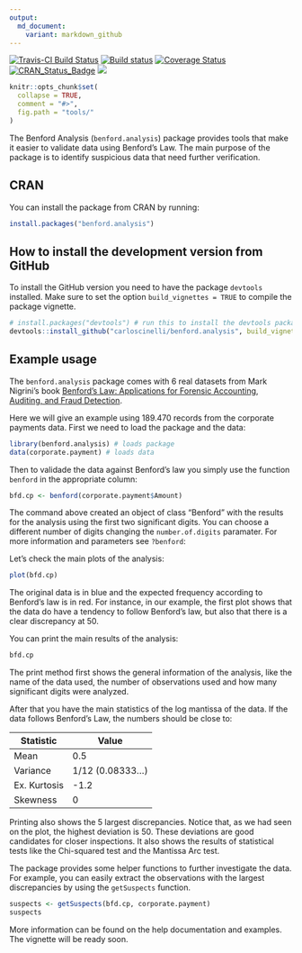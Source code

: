 ```yaml
---
output:
  md_document:
    variant: markdown_github
---
```


<!-- README.md is generated from README.Rmd. Please edit that file -->
[![Travis-CI Build Status](https://travis-ci.org/carloscinelli/benford.analysis.svg?branch=master)](https://travis-ci.org/carloscinelli/benford.analysis)
[![Build status](https://ci.appveyor.com/api/projects/status/igyn1737s67jqqnb/branch/master?svg=true)](https://ci.appveyor.com/project/carloscinelli/benford-analysis/branch/master)
[![Coverage Status](https://img.shields.io/codecov/c/github/carloscinelli/benford.analysis/master.svg)](https://codecov.io/github/carloscinelli/benford.analysis?branch=master)
[![CRAN_Status_Badge](http://www.r-pkg.org/badges/version/benford.analysis)](https://cran.r-project.org/package=benford.analysis) 
![](http://cranlogs.r-pkg.org/badges/benford.analysis)

```r
knitr::opts_chunk$set(
  collapse = TRUE,
  comment = "#>",
  fig.path = "tools/"
)
```

The Benford Analysis (`benford.analysis`) package provides tools that make it easier to validate data using Benford's Law. The main purpose of the package is to identify suspicious data that need further verification.

## CRAN

You can install the package from CRAN by running:

```r
install.packages("benford.analysis")
```


## How to install the development version from GitHub

To install the GitHub version you need to have the package `devtools` installed. Make sure to set the option `build_vignettes = TRUE` to compile the package vignette. 

```r
# install.packages("devtools") # run this to install the devtools package
devtools::install_github("carloscinelli/benford.analysis", build_vignettes = TRUE)
```

## Example usage

The `benford.analysis` package comes with 6 real datasets from Mark Nigrini's book [Benford's Law: Applications for Forensic Accounting, Auditing, and Fraud Detection](http://www.amazon.com/gp/product/B007KG9ZAI/ref=as_li_ss_tl?ie=UTF8&camp=1789&creative=390957&creativeASIN=B007KG9ZAI&linkCode=as2&tag=analreal-20).

Here we will give an example using 189.470 records from the corporate payments data. First we need to load the package and the data:

```r
library(benford.analysis) # loads package
data(corporate.payment) # loads data
```

Then to validade the data against Benford's law you simply use the function `benford` in the appropriate column:

```r
bfd.cp <- benford(corporate.payment$Amount)
```


The command above created an object of class "Benford" with the results for the analysis using the first two significant digits. You can choose a different number of digits changing the `number.of.digits` paramater. For more information and parameters see `?benford`:

Let's check the main plots of the analysis:

```r
plot(bfd.cp)
```

The original data is in blue and the expected frequency according to Benford's law is in red. For instance, in our example, the first plot shows that the data do have a tendency to follow Benford's law, but also that there is a clear discrepancy at 50.

You can print the main results of the analysis:

```r
bfd.cp
```

The print method first shows the general information of the analysis, like the name of the data used, the number of observations used and how many significant digits were analyzed.

After that you have the main statistics of the log mantissa of the data. If the data follows Benford's Law, the numbers should be close to:

Statistic| Value
---------|------
Mean| 0.5
Variance| 1/12 (0.08333…)
Ex. Kurtosis| -1.2
Skewness| 0


Printing also shows the 5 largest discrepancies. Notice that, as we had seen on the plot, the highest deviation is 50. These deviations are good candidates for closer inspections. It also shows the results of statistical tests like the Chi-squared test and the Mantissa Arc test.

The package provides some helper functions to further investigate the data. For example, you can easily extract the observations with the largest discrepancies by using the `getSuspects` function. 

```r
suspects <- getSuspects(bfd.cp, corporate.payment)
suspects
```

More information can be found on the help documentation and examples. The vignette will be ready soon.